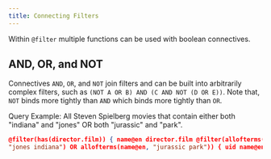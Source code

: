 ```yaml
---
title: Connecting Filters
---
```


Within `@filter` multiple functions can be used with boolean connectives.

## AND, OR, and NOT

Connectives `AND`, `OR`, and `NOT` join filters and can be built into
arbitrarily complex filters, such as `(NOT A OR B) AND (C AND NOT (D OR E))`.
Note that, `NOT` binds more tightly than `AND` which binds more tightly than
`OR`.

Query Example: All Steven Spielberg movies that contain either both "indiana"
and "jones" OR both "jurassic" and "park".

```json { me(func: eq(name@en, "Steven Spielberg"))
@filter(has(director.film)) { name@en director.film @filter(allofterms(name@en,
"jones indiana") OR allofterms(name@en, "jurassic park")) { uid name@en } } }
```

```

```
